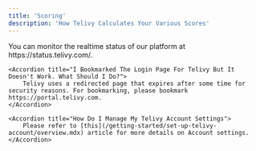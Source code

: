 ```yaml
---
title: 'Scoring'
description: 'How Telivy Calculates Your Various Scores'
---
```


<AccordionGroup>
    <Accordion title="How Do I Check If Telivy Is Down">
        You can monitor the realtime status of our platform at https://status.telivy.com/.
    </Accordion>

    <Accordion title="I Bookmarked The Login Page For Telivy But It Doesn't Work. What Should I Do?">
        Telivy uses a redirected page that expires after some time for security reasons. For bookmarking, please bookmark https://portal.telivy.com.
    </Accordion>

    <Accordion title="How Do I Manage My Telivy Account Settings">
        Please refer to [this](/getting-started/set-up-telivy-account/overview.mdx) article for more details on Account settings.
    </Accordion>
</AccordionGroup>